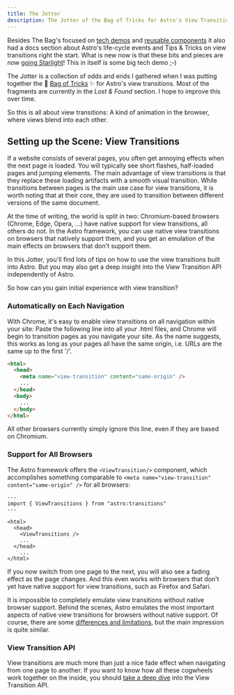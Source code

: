 ```yaml
---
title: The Jotter
description: The Jotter of the Bag of Tricks for Astro's View Transitions
---
```



Besides The Bag's focused on [tech demos](/demos/) and [reusable components](/components/) it also had a docs section about Astro's life-cycle events and Tips & Tricks on view transitions right the start. What is new now is that these bits and pieces are now [going Starlight](/jotter/on-starlight/)! This in itself is some big tech demo ;-)

The Jotter is a collection of odds and ends I gathered when I was putting together the 👜 [Bag of Tricks](/jotter/history/) ✨ for Astro's view transitions. Most of the fragments are currently in the *Lost & Found* section. I hope to improve this over time.


So this is all about view transitions: A kind of animation in the browser, where views blend into each other.

## Setting up the Scene: View Transitions

If a website consists of several pages, you often get annoying effects when the next page is loaded. You will typically see short flashes, half-loaded pages and jumping elements. The main advantage of view transitions is that they replace these loading artifacts with a smooth visual transition. While transitions between pages is the main use case for view transitions, it is worth noting that at their core, they are used to transition between different versions of the same document.

At the time of writing, the world is split in two: Chromium-based browsers (Chrome, Edge, Opera, ...) have native support for view transitions, all others do not. In the Astro framework, you can use native view transitions on browsers that natively support them, and you get an emulation of the main effects on browsers that don't support them.

<VT/>

In this Jotter, you'll find lots of tips on how to use the view transitions built into Astro. But you may also get a deep insight into the View Transition API independently of Astro.

So how can you gain initial experience with view transition?

### Automatically on Each Navigation

With Chrome, it's easy to enable view transitions on all navigation within your site: Paste the following line into all your .html files, and Chrome will begin to transition pages as you navigate your site. As the name suggests, this works as long as your pages all have the same origin, i.e. URLs are the same up to the first '/'.

```html Chrome.html {3}
<html>
  <head>
    <meta name="view-transition" content="same-origin" />
    ...
  </head>
  <body>
    ...
  </body>
</html>
```
All other browsers currently simply ignore this line, even if they are based on Chromium.

### Support for All Browsers

The Astro framework offers the `<ViewTransition/>` component, which accomplishes something comparable to `<meta name="view-transition" content="same-origin" />` for all browsers:

```astro Layout.astro {2,7}
---
import { ViewTransitions } from "astro:transitions"
---

<html>
  <head>
    <ViewTransitions />
    ...
  </head>
    ...
</html>
```

If you now switch from one page to the next, you will also see a fading effect as the page changes. And this even works with browsers that don't yet have native support for view transitions, such as Firefox and Safari.

It is impossible to completely emulate view transitions without native browser support.
Behind the scenes, Astro emulates the most important aspects of native view transitions for browsers without native support.  Of course, there are some [differences and limitations](/jotter/astro/limitations/), but the main impression is quite similar.


### View Transition API

View transitions are much more than just a nice fade effect when navigating from one page to another. If you want to know how all these cogwheels work together on the inside, you should [take a deep dive](/jotter/api/) into the View Transition API.
